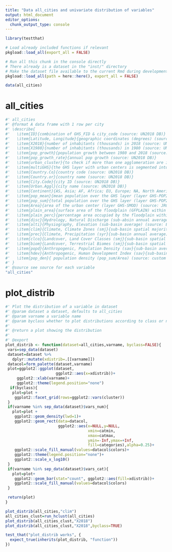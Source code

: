 ```yaml
---
title: "Data all_cities and univariate distribution of variables"
output: html_document
editor_options: 
  chunk_output_type: console
---
```


<!-- Run this 'development' chunk -->
<!-- Store every call to library() that you need to explore your functions -->

```r
library(testthat)
```

<!--
 You need to run the 'description' chunk in the '0-dev_history.Rmd' file before continuing your code there.

If it is the first time you use {fusen}, after 'description', you can directly run the last chunk of the present file with inflate() inside.
--> 

```r
# Load already included functions if relevant
pkgload::load_all(export_all = FALSE)
```


```r
# Run all this chunk in the console directly
# There already is a dataset in the "inst/" directory
# Make the dataset file available to the current Rmd during development
pkgload::load_all(path = here::here(), export_all = FALSE)

data(all_cities)
```

# all_cities

```r
#' all_cities
#' @format A data frame with 1 row per city
#' \describe{
#'   \item{ID}{combination of GHS_FID & city_code (source: UN2018 DB)}
#'   \item{Latitude, Longitude}{geographic coordinates (degrees) (source: UN2018 DB)}
#'   \item{X2018}{number of inhabitants (thousands) in 2018 (source: UN2018 DB)}
#'   \item{X1980}{number of inhabitants (thousands) in 1980 (source: UN2018 DB)}
#'   \item{pop_growth}{population growth between 1980 and 2018 (source: UN2018 DB)}
#'   \item{pop_growth_rate}{annual pop growth (source: UN2018 DB)}
#'   \item{urban_cluster}{to check if more than one agglomeration are in one GHS urban center; it can be 1 (no cluster) or more (source: combination UN2018 and GHS-SMOD class 30)}
#'   \item{multiGHS}{the GHS layer with urban centers is segmented into many polygons; it can be 1 (1 polygon) or more (segmented into many polygons) (source: combination UN2018 and GHS-SMOD class 30)}
#'   \item{Country.Co}{country code (source: UN2018 DB)}
#'   \item{Country.or}{country name (source: UN2018 DB)}
#'   \item{City.Code}{city ID (source: UN2018 DB)}
#'   \item{Urban.Aggl}{city name (source: UN2018 DB)}
#'   \item{Continent}{AS, Asia; AF, Africa; EU, Europe; NA, North America (including central); OC, Oceania; SA, South America (source: custom)}
#'   \item{pop_mean}{mean population over the GHS layer (layer GHS-POP2023) (source: Schiavina et al. 2023. https://ghsl.jrc.ec.europa.eu/ghs_pop2023.php)}
#'   \item{pop_sum}{total population over the GHS layer (layer GHS-POP2023) (source: Schiavina et al. 2023. https://ghsl.jrc.ec.europa.eu/ghs_pop2023.php)}
#'   \item{Area}{area of the urban center (layer GHS-SMOD) (source: JRC 2019)}
#'   \item{plain_area}{surface area of the floodplain (GFPLAIN) within the GHS layer (source: combination of JRC 2019 and Nardi et al., 2019)}
#'   \item{plain_perc}{percentage area occupied by the floodplain within the GHS Layer (source: combination of JRC 2019 and Nardi et al., 2019)}
#'   \item{disc}{Hydrology, Natural Discharge (sub-absin annual average) (source: WaterGAP v2.2, Döll et al. 2003 - extracted from BasinATLAS level 06)}
#'   \item{alti}{Physiography, Elevation (sub-basin average) (source: EarthEnv-DEM90, Robinson et al. 2014 - extracted from BasinATLAS level 06)}
#'   \item{clim}{Climate, Climate Zones (smj}{sub-basin spatial majority) (source: GEnS, Metzger et al. 2013 - extracted from BasinATLAS level 06)}
#'   \item{prec}{Climate, Precipitation (syr}{sub-basin annual average) (source: WorldClim v1.4, Hijmans et al. 2005 - extracted from BasinATLAS level 06)}
#'   \item{clco}{Landcover, Land Cover Classes (smj}{sub-basin spatial majority) (source: GLC2000, Bartholomé & Belward 2005 - extracted from BasinATLAS level 06)}
#'   \item{biom}{Landcover, Terrestrial Biomes (smj}{sub-basin spatial majority) (source: TEOW, Dinerstein et al. 2017 - extracted from BasinATLAS level 06)}
#'   \item{popd}{Anthropogenic, Population Density (sav}{sub-basin average) (source: GPW v4, CIESIN 2016 - extracted from BasinATLAS level 06)}
#'   \item{hdev}{Anthropogenic, Human Development Index (sav}{sub-basin average) (source: HDI v2, Kummu et al. 2018 - extracted from BasinATLAS level 06)}
#'   \item{pop_den}{ population density (pop_sum/Area) (source: custom - from GHS-POP layer)}
#' }
#' @source see source for each variable
"all_cities"
```


# plot_distrib
    
```r
#' Plot the distribution of a variable in dataset
#' @param dataset a dataset, defaults to all_cities
#' @param varname a variable name
#' @param byclass whether to plot distributions according to class or not. Defaults to FALSE
#' 
#' @return a plot showing the distribution 
#' 
#' @export
plot_distrib <- function(dataset=all_cities,varname, byclass=FALSE){
 vars=sep_data(dataset)
 dataset=dataset %>% 
   dplyr::mutate(xdistrib=.[[varname]])
 datacol=form_palette(dataset,varname)
 plot=ggplot2::ggplot(dataset,
                      ggplot2::aes(x=xdistrib))+
     ggplot2::xlab(varname)+
     ggplot2::theme(legend.position="none")
  if(byclass){
   plot=plot +
    ggplot2::facet_grid(rows=ggplot2::vars(cluster))
 } 
 if(varname %in% sep_data(dataset)$vars_num){
   plot=plot +
    ggplot2::geom_density(lwd=1)+
    ggplot2::geom_rect(data=datacol,
                       ggplot2::aes(x=NULL,y=NULL,
                                    xmin=catmin,
                                    xmax=catmax,
                                    ymin=-Inf,ymax=+Inf,
                                    fill=categories),alpha=0.25)+
    ggplot2::scale_fill_manual(values=datacol$colors)+
    ggplot2::theme(legend.position="none")+
    ggplot2::scale_x_log10()
 }
 if(varname %in% sep_data(dataset)$vars_cat){
   plot=plot+
    ggplot2::geom_bar(stat="count", ggplot2::aes(fill=xdistrib))+
    ggplot2::scale_fill_manual(values=datacol$colors)
 }

 return(plot)
}
```
  
```r
plot_distrib(all_cities,"clim")
all_cities_clust=run_hclust(all_cities)
plot_distrib(all_cities_clust,"X2018")
plot_distrib(all_cities_clust,"X2018",byclass=TRUE)
```
  
```r
test_that("plot_distrib works", {
  expect_true(inherits(plot_distrib, "function")) 
})
```
  
